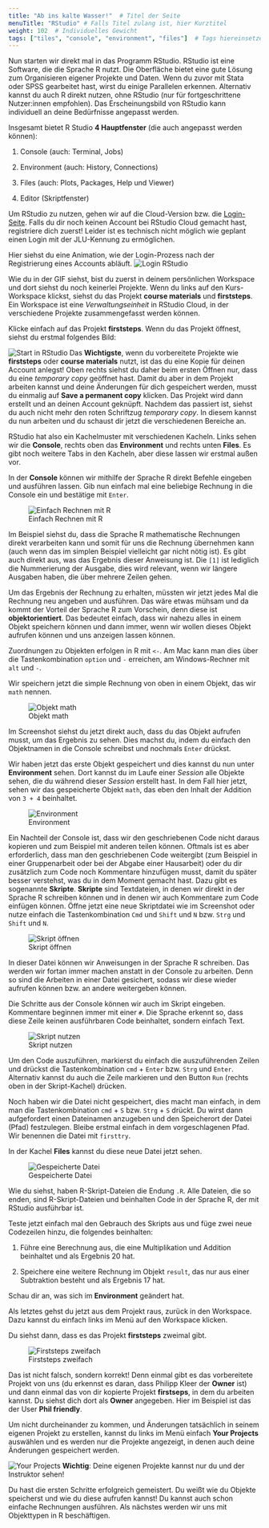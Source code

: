 ```yaml
---
title: "Ab ins kalte Wasser!"  # Titel der Seite
menuTitle: "RStudio" # Falls Titel zulang ist, hier Kurztitel
weight: 102  # Individuelles Gewicht 
tags: ["tiles", "console", "environment", "files"]  # Tags hiereinsetzen; Kurzwort, was auf der Seite passsiert
---
```


Nun starten wir direkt mal in das Programm RStudio. RStudio ist eine Software, die die Sprache R nutzt. Die Oberfläche bietet eine gute Lösung zum Organisieren eigener Projekte und Daten. Wenn du zuvor mit Stata oder SPSS gearbeitet hast, wirst du einige Parallelen erkennen. Alternativ kannst du auch R direkt nutzen, ohne RStudio (nur für fortgeschrittene Nutzer:innen empfohlen). Das Erscheinungsbild von RStudio kann individuell an deine Bedürfnisse angepasst werden. 

Insgesamt bietet R Studio **4 Hauptfenster** (die auch angepasst werden können):

1. Console (auch: Terminal, Jobs)

1. Environment (auch: History, Connections)

1. Files (auch: Plots, Packages, Help und Viewer)

1. Editor (Skriptfenster)

Um RStudio zu nutzen, gehen wir auf die Cloud-Version bzw. die [Login-Seite](https://login.rstudio.cloud). Falls du dir noch keinen Account bei RStudio Cloud gemacht hast, registriere dich zuerst! Leider ist es technisch nicht möglich wie geplant einen Login mit der JLU-Kennung zu ermöglichen. 

Hier siehst du eine Animation, wie der Login-Prozess nach der Registrierung eines Accounts abläuft. 
![Login RStudio](../img/login.gif)

Wie du in der GIF siehst, bist du zuerst in deinem persönlichen Workspace und dort siehst du noch keinerlei Projekte. Wenn du links auf den Kurs-Workspace klickst, siehst du das Projekt **course materials** und **firststeps**. Ein Workspace ist eine *Verwaltungseinheit* in RStudio Cloud, in der verschiedene Projekte zusammengefasst werden können. 

Klicke einfach auf das Projekt **firststeps**. Wenn du das Projekt öffnest, siehst du erstmal folgendes Bild:

![Start in RStudio](../img/rstudio.png)
Das **Wichtigste**, wenn du vorbereitete Projekte wie **firststeps** oder **course materials** nutzt, ist das du eine Kopie für deinen Account anlegst! Oben rechts siehst du daher beim ersten Öffnen nur, dass du eine *temporary copy* geöffnet hast. Damit du aber in dem Projekt arbeiten kannst und deine Änderungen für dich gespeichert werden, musst du einmalig auf **Save a permanent copy** klicken. Das Projekt wird dann erstellt und an deinen Account geknüpft. Nachdem das passiert ist, siehst du auch nicht mehr den roten Schriftzug *temporary copy*. In diesem kannst du nun arbeiten und du schaust dir jetzt die verschiedenen Bereiche an. 

RStudio hat also ein Kachelmuster mit verschiedenen Kacheln. Links sehen wir die **Console**, rechts oben das **Environment** und rechts unten **Files**. Es gibt noch weitere Tabs in den Kacheln, aber diese lassen wir erstmal außen vor. 

In der **Console** können wir mithilfe der Sprache R direkt Befehle eingeben und ausführen lassen. Gib nun einfach mal eine beliebige Rechnung in die Console ein und bestätige mit `Enter`. 

![Einfach Rechnen mit R](../img/rstudio2.png)

Im Beispiel siehst du, dass die Sprache R mathematische Rechnungen direkt verarbeiten kann und somit für uns die Rechnung übernehmen kann (auch wenn das im simplen Beispiel vielleicht gar nicht nötig ist). Es gibt auch direkt aus, was das Ergebnis dieser Anweisung ist. Die `[1]` ist lediglich die Nummerierung der Ausgabe, dies wird relevant, wenn wir längere Ausgaben haben, die über mehrere Zeilen gehen. 

Um das Ergebnis der Rechnung zu erhalten, müssten wir jetzt jedes Mal die Rechnung neu angeben und ausführen. Das wäre etwas mühsam und da kommt der Vorteil der Sprache R zum Vorschein, denn diese ist **objektorientiert**. Das bedeutet einfach, dass wir nahezu alles in einem Objekt speichern können und dann immer, wenn wir wollen dieses Objekt aufrufen können und uns anzeigen lassen können. 

Zuordnungen zu Objekten erfolgen in R mit `<-`. Am Mac kann man dies über die Tastenkombination `option` und `-` erreichen, am Windows-Rechner mit `alt` und `-`.

Wir speichern jetzt die simple Rechnung von oben in einem Objekt, das wir `math` nennen. 

![Objekt math](../img/rstudio3.png)

Im Screenshot siehst du jetzt direkt auch, dass du das Objekt aufrufen musst, um das Ergebnis zu sehen. Dies machst du, indem du einfach den Objektnamen in die Console schreibst und nochmals `Enter` drückst. 

Wir haben jetzt das erste Objekt gespeichert und dies kannst du nun unter **Environment** sehen. Dort kannst du im Laufe einer *Session* alle Objekte sehen, die du während dieser *Session* erstellt hast. In dem Fall hier jetzt, sehen wir das gespeicherte Objekt `math`, das eben den Inhalt der Addition von `3 + 4` beinhaltet. 

![Environment](../img/rstudio4.png)

Ein Nachteil der Console ist, dass wir den geschriebenen Code nicht daraus kopieren und zum Beispiel mit anderen teilen können. Oftmals ist es aber erforderlich, dass man den geschriebenen Code weitergibt (zum Beispiel in einer Gruppenarbeit oder bei der Abgabe einer Hausarbeit) oder du dir zusätzlich zum Code noch Kommentare hinzufügen musst, damit du später besser verstehst, was du in dem Moment gemacht hast. Dazu gibt es sogenannte **Skripte**. **Skripte** sind Textdateien, in denen wir direkt in der Sprache R schreiben können und in denen wir auch Kommentare zum Code einfügen können. Öffne jetzt eine neue Skriptdatei wie im Screenshot oder nutze einfach die Tastenkombination `Cmd` und `Shift` und `N` bzw. `Strg` und `Shift` und `N`.

![Skript öffnen](../img/rstudio5.png)

In dieser Datei können wir Anweisungen in der Sprache R schreiben. Das werden wir fortan immer machen anstatt in der Console zu arbeiten. Denn so sind die Arbeiten in einer Datei gesichert, sodass wir diese wieder aufrufen können bzw. an andere weitergeben können. 

Die Schritte aus der Console können wir auch im Skript eingeben. Kommentare beginnen immer mit einer `#`. Die Sprache erkennt so, dass diese Zeile keinen ausführbaren Code beinhaltet, sondern einfach Text. 

![Skript nutzen](../img/rstudio6.png)

Um den Code auszuführen, markierst du einfach die auszuführenden Zeilen und drückst die Tastenkombination `cmd` + `Enter` bzw. `Strg` und `Enter`. Alternativ kannst du auch die Zeile markieren und den Button `Run` (rechts oben in der Skript-Kachel) drücken. 

Noch haben wir die Datei nicht gespeichert, dies macht man einfach, in dem man die Tastenkombination `cmd` + `S` bzw. `Strg` + `S` drückt. Du wirst dann aufgefordert einen Dateinamen anzugeben und den Speicherort der Datei (Pfad) festzulegen. Bleibe erstmal einfach in dem vorgeschlagenen Pfad. Wir benennen die Datei mit `firsttry`.

In der Kachel **Files** kannst du diese neue Datei jetzt sehen.

![Gespeicherte Datei](../img/rstudio7.png)

Wie du siehst, haben R-Skript-Dateien die Endung `.R`. Alle Dateien, die so enden, sind R-Skript-Dateien und beinhalten Code in der Sprache R, der mit RStudio ausführbar ist. 

Teste jetzt einfach mal den Gebrauch des Skripts aus und füge zwei neue Codezeilen hinzu, die folgendes beinhalten:

1. Führe eine Berechnung aus, die eine Multiplikation und Addition beinhaltet und als Ergebnis 20 hat.

2. Speichere eine weitere Rechnung im Objekt `result`, das nur aus einer Subtraktion besteht und als Ergebnis 17 hat. 

Schau dir an, was sich im **Environment** geändert hat. 

Als letztes gehst du jetzt aus dem Projekt raus, zurück in den Workspace. Dazu kannst du einfach links im Menü auf den Workspace klicken. 

Du siehst dann, dass es das Projekt **firststeps** zweimal gibt. 

![Firststeps zweifach](../img/rstudio8.png)

Das ist nicht falsch, sondern korrekt! Denn einmal gibt es das vorbereitete Projekt von uns (du erkennst es daran, dass Philipp Kleer der **Owner** ist) und dann einmal das von dir kopierte Projekt **firstseps**, in dem du arbeiten kannst. Du siehst dich dort als **Owner** angegeben. Hier im Beispiel ist das der User **Phil friendly**. 

Um nicht durcheinander zu kommen, und Änderungen tatsächlich in seinem eigenen Projekt zu erstellen, kannst du links im Menü einfach **Your Projects** auswählen und es werden nur die Projekte angezeigt, in denen auch deine Änderungen gespeichert werden. 

![Your Projects](../img/rstudio9.png)
**Wichtig**: Deine eigenen Projekte kannst nur du und der Instruktor sehen!

Du hast die ersten Schritte erfolgreich gemeistert. Du weißt wie du Objekte speicherst und wie du diese aufrufen kannst! Du kannst auch schon einfache Rechnungen ausführen. Als nächstes werden wir uns mit Objekttypen in R beschäftigen.